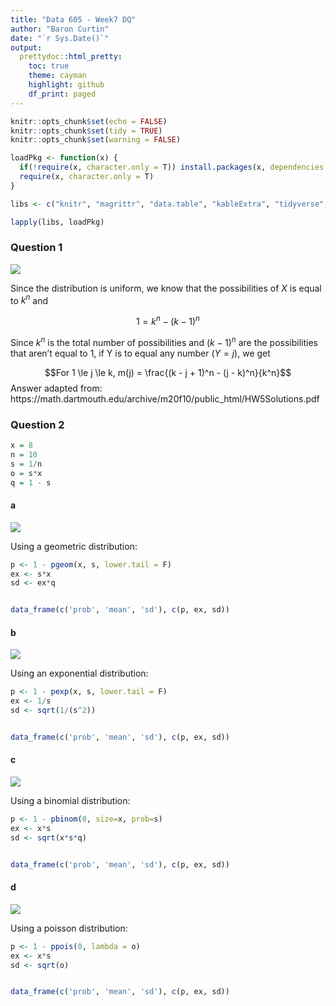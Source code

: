 ```yaml
---
title: "Data 605 - Week7 DQ"
author: "Baron Curtin"
date: "`r Sys.Date()`"
output:
  prettydoc::html_pretty:
    toc: true
    theme: cayman
    highlight: github
    df_print: paged
---
```


```r
knitr::opts_chunk$set(echo = FALSE)
knitr::opts_chunk$set(tidy = TRUE)
knitr::opts_chunk$set(warning = FALSE)

loadPkg <- function(x) {
  if(!require(x, character.only = T)) install.packages(x, dependencies = T, repos = "http://cran.us.r-project.org")
  require(x, character.only = T)
}

libs <- c("knitr", "magrittr", "data.table", "kableExtra", "tidyverse", "matlib", "combinat")

lapply(libs, loadPkg)
```

### Question 1
![](./pics/1.png)

Since the distribution is uniform, we know that the possibilities of $X$ is equal to $k^n$ and

$$1 = k^n - (k - 1)^n$$

Since $k^n$ is the total number of possibilities and $(k - 1)^n$ are the possibilities that aren't equal to 1, if Y is to equal any number $(Y = j)$, we get

$$For 1 \le j \le k, m(j) = \frac{(k - j + 1)^n - (j - k)^n}{k^n}$$
Answer adapted from: https://math.dartmouth.edu/archive/m20f10/public_html/HW5Solutions.pdf

### Question 2

```r
x = 8
n = 10
s = 1/n
o = s*x
q = 1 - s
```

#### a
![](./pics/2a.png)

Using a geometric distribution:

```r
p <- 1 - pgeom(x, s, lower.tail = F)
ex <- s*x
sd <- ex*q


data_frame(c('prob', 'mean', 'sd'), c(p, ex, sd))
```



#### b
![](./pics/2b.png)

Using an exponential distribution:
```r
p <- 1 - pexp(x, s, lower.tail = F)
ex <- 1/s
sd <- sqrt(1/(s^2))


data_frame(c('prob', 'mean', 'sd'), c(p, ex, sd))
```




#### c
![](./pics/2c.png)

Using a binomial distribution:
```r
p <- 1 - pbinom(0, size=x, prob=s)
ex <- x*s
sd <- sqrt(x*s*q)


data_frame(c('prob', 'mean', 'sd'), c(p, ex, sd))
```



#### d
![](./pics/2d.png)

Using a poisson distribution:
```r
p <- 1 - ppois(0, lambda = o)
ex <- x*s
sd <- sqrt(o)


data_frame(c('prob', 'mean', 'sd'), c(p, ex, sd))
```